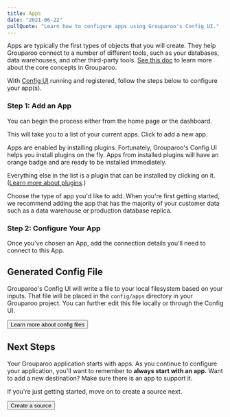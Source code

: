 ```yaml
---
title: Apps
date: "2021-06-22"
pullQuote: "Learn how to configure apps using Grouparoo's Config UI."
---
```


Apps are typically the first types of objects that you will create. They help Grouparoo connect to a number of different tools, such as your databases, data warehouses, and other third-party tools. [See this doc](/docs/getting-started/product-concepts) to learn more about the core concepts in Grouparoo.

With [Config UI](/docs/config) running and registered, follow the steps below to configure your app(s).

### Step 1: Add an App

You can begin the process either from the home page or the dashboard.

<ImageInBrowserFrame
  centered
  alt="Config UI: Add App"
  src="/images/docs/guides/config/app--01-add.png"
  width={850}
  height={414}
/>

This will take you to a list of your current apps. Click to add a new app.

<ImageInBrowserFrame
  centered
  alt="Config UI: Add App"
  src="/images/docs/guides/config/app--02-add.png"
  width={852}
  height={460}
/>

Apps are enabled by installing plugins. Fortunately, Grouparoo's Config UI helps you install plugins on the fly. Apps from installed plugins will have an orange badge and are ready to be installed immediately.

Everything else in the list is a plugin that can be installed by clicking on it. ([Learn more about plugins](/docs/installation/plugins).)

Choose the type of app you'd like to add. When you're first getting started, we recommend adding the app that has the majority of your customer data such as a data warehouse or production database replica.

<ImageInBrowserFrame
  centered
  alt="Config UI: Installing App"
  src="/images/docs/guides/config/app--03-plugins.png"
  width={850}
  height={472}
/>

### Step 2: Configure Your App

Once you've chosen an App, add the connection details you'll need to connect to this App.

<ImageInBrowserFrame
  centered
  alt="Config UI: Configure App"
  src="/images/docs/guides/config/app--04-configure.png"
  width={820}
  height={444}
/>

## Generated Config File

Grouparoo's Config UI will write a file to your local filesystem based on your inputs. That file will be placed in the `config/apps` directory in your Grouparoo project. You can further edit this file locally or through the Config UI.

<Button href="/docs/config/code-config/apps" variant="outline-primary">
  Learn more about config files
</Button>

## Next Steps

Your Grouparoo application starts with apps. As you continue to configure your application, you'll want to remember to **always start with an app.** Want to add a new destination? Make sure there is an app to support it.

If you're just getting started, move on to create a source next.

<Button href="/docs/config/sources" variant="outline-primary">
  Create a source
</Button>
